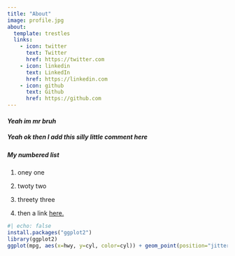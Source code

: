 ```yaml
---
title: "About"
image: profile.jpg
about:
  template: trestles
  links:
    - icon: twitter
      text: Twitter
      href: https://twitter.com
    - icon: linkedin
      text: LinkedIn
      href: https://linkedin.com
    - icon: github
      text: Github
      href: https://github.com
---
```


#### *Yeah im mr bruh*

##### **Yeah ok then I add this silly little comment here**

##### My numbered list

1.  oney one

2.  twoty two

3.  threety three

4.  then a link [here.](https://pointerpointer.com/ "Pointer Pointer, a beloved website that points at your mouse pointer.")

```r
#| echo: false
install.packages("ggplot2")
library(ggplot2)
ggplot(mpg, aes(x=hwy, y=cyl, color=cyl)) + geom_point(position="jitter", alpha=.5) + geom_smooth(method="loess")
```
